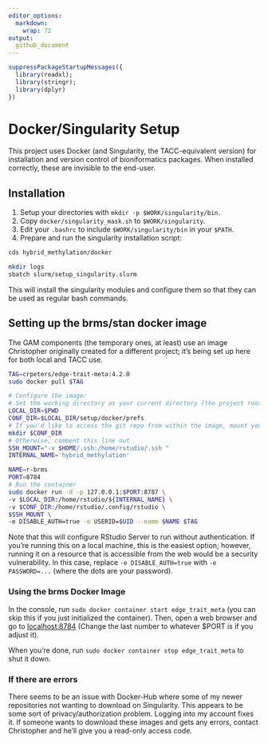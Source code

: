 ```yaml
---
editor_options: 
  markdown: 
    wrap: 72
output:
  github_document
---
```


```r
suppressPackageStartupMessages({
  library(readxl);
  library(stringr);
  library(dplyr)
})
```

# Docker/Singularity Setup

This project uses Docker (and Singularity, the TACC-equivalent version) for installation and version control of bioniformatics packages.
When installed correctly, these are invisible to the end-user.

## Installation

1. Setup your directories with `mkdir -p $WORK/singularity/bin`.
2. Copy `docker/singularity_mask.sh` to `$WORK/singularity`.
3. Edit your `.bashrc` to include `$WORK/singularity/bin` in your `$PATH`.
4. Prepare and run the singularity installation script:
```bash
cds hybrid_methylation/docker

mkdir logs
sbatch slurm/setup_singularity.slurm
```

This will install the singularity modules and configure them so that they can be used as regular bash commands.

## Setting up the brms/stan docker image

The GAM components (the temporary ones, at least) use an image Christopher originally created for a different project; it's being set up here for both local and TACC use.

```bash
TAG=crpeters/edge-trait-meta:4.2.0 
sudo docker pull $TAG

# Configure the image:
# Set the working directory as your current directory (the project root)
LOCAL_DIR=$PWD 
CONF_DIR=$LOCAL_DIR/setup/docker/prefs
# If you'd like to access the git repo from within the image, mount your ssh directory
mkdir $CONF_DIR
# Otherwise, comment this line out
SSH_MOUNT="-v $HOME/.ssh:/home/rstudio/.ssh "
INTERNAL_NAME='hybrid_methylation'

NAME=r-brms
PORT=8784
# Run the container
sudo docker run -d -p 127.0.0.1:$PORT:8787 \
-v $LOCAL_DIR:/home/rstudio/${INTERNAL_NAME} \
-v $CONF_DIR:/home/rstudio/.config/rstudio \
$SSH_MOUNT \
-e DISABLE_AUTH=true -e USERID=$UID --name $NAME $TAG
```

Note that this will configure RStudio Server to run without authentication.
If you're running this on a local machine, this is the easiest option; however, running it on a resource that is accessible from the web would be a security vulnerability.
In this case, replace `-e DISABLE_AUTH=true` with `-e PASSWORD=...` (where the dots are your password). 

### Using the brms Docker Image

In the console, run `sudo docker container start edge_trait_meta` (you can skip this if you just initialized the container).  Then, open a web browser and go to [localhost:8784](localhost:8784) (Change the last number to whatever $PORT is if you adjust it).  

When you're done, run `sudo docker container stop edge_trait_meta` to shut it down.





### If there are errors

There seems to be an issue with Docker-Hub where some of my newer repositories not wanting to download on Singularity.
This appears to be some sort of privacy/authorization problem.
Logging into my account fixes it.
If someone wants to download these images and gets any errors, contact Christopher and he'll give you a read-only access code.

